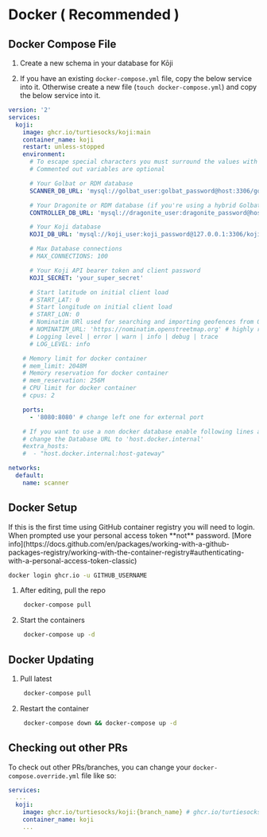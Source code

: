 
# Docker ( Recommended )

## Docker Compose File

1. Create a new schema in your database for Kōji

1. If you have an existing `docker-compose.yml` file, copy the below service into it. Otherwise create a new file (`touch docker-compose.yml`) and copy the below service into it.

```yml
version: '2'
services:
  koji:
    image: ghcr.io/turtiesocks/koji:main
    container_name: koji
    restart: unless-stopped
    environment:
      # To escape special characters you must surround the values with single quotes ('')
      # Commented out variables are optional

      # Your Golbat or RDM database
      SCANNER_DB_URL: 'mysql://golbat_user:golbat_password@host:3306/golbat_database'

      # Your Dragonite or RDM database (if you're using a hybrid Golbat/RDM setup)
      CONTROLLER_DB_URL: 'mysql://dragonite_user:dragonite_password@host:3306/dragonite_database'

      # Your Koji database
      KOJI_DB_URL: 'mysql://koji_user:koji_password@127.0.0.1:3306/koji_database'

      # Max Database connections
      # MAX_CONNECTIONS: 100

      # Your Koji API bearer token and client password
      KOJI_SECRET: 'your_super_secret'

      # Start latitude on initial client load
      # START_LAT: 0
      # Start longitude on initial client load
      # START_LON: 0
      # Nominatim URl used for searching and importing geofences from OSM
      # NOMINATIM_URL: 'https://nominatim.openstreetmap.org' # highly recommended using your own
      # Logging level | error | warn | info | debug | trace
      # LOG_LEVEL: info

    # Memory limit for docker container
    # mem_limit: 2048M
    # Memory reservation for docker container
    # mem_reservation: 256M
    # CPU limit for docker container
    # cpus: 2

    ports:
      - '8080:8080' # change left one for external port

    # If you want to use a non docker database enable following lines and
    # change the Database URL to 'host.docker.internal'
    #extra_hosts:
    #  - "host.docker.internal:host-gateway"

networks:
  default:
    name: scanner
```

## Docker Setup

<Callout type="info" emoji="💡">
  If this is the first time using GitHub container registry you will need to login. When prompted use your personal access token **not** password. [More info](https://docs.github.com/en/packages/working-with-a-github-packages-registry/working-with-the-container-registry#authenticating-with-a-personal-access-token-classic)

```sh
docker login ghcr.io -u GITHUB_USERNAME
```

</Callout>

1. After editing, pull the repo

   ```bash
    docker-compose pull
   ```

1. Start the containers

   ```bash
    docker-compose up -d
   ```

## Docker Updating

1. Pull latest

   ```bash
    docker-compose pull
   ```

2. Restart the container

   ```bash
    docker-compose down && docker-compose up -d
   ```

## Checking out other PRs

To check out other PRs/branches, you can change your `docker-compose.override.yml` file like so:

```yml
services:
  ...
  koji:
    image: ghcr.io/turtiesocks/koji:{branch_name} # ghcr.io/turtiesocks/koji:another-clustering-algo
    container_name: koji
    ...
```
